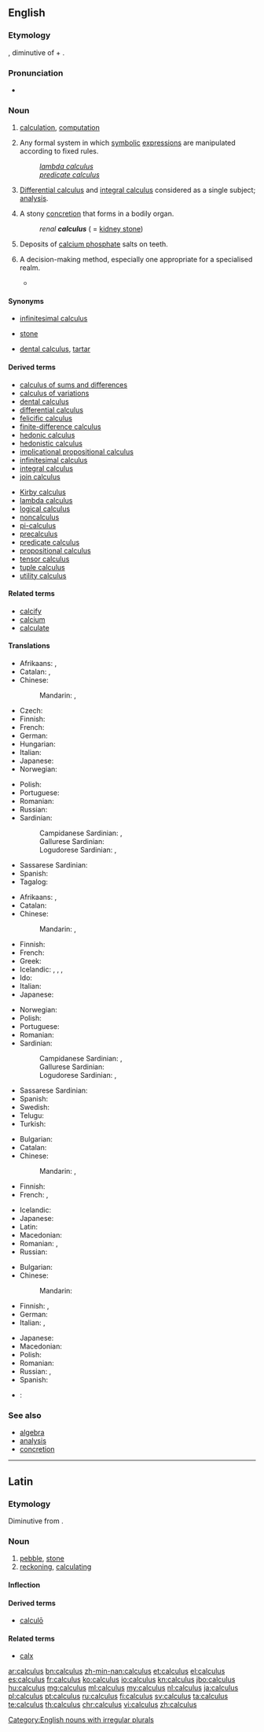 ==English==
{{wikipedia|dab=calculus (disambiguation)|calculus}}

===Etymology===
{{etyl|la|en}} {{term|calculus||a pebble or stone used for counting|lang=la}}, diminutive of {{term|calx||limestone|lang=la}} + {{term|-ulus|lang=la}}.

===Pronunciation===
* {{IPA|/ˈkæɫkjuːlɘs/}}

===Noun===
{{wikipedia}}
{{en-noun|~|calculi|calculuses}}

# {{context|dated|countable|lang=en}} [[calculation]], [[computation]]
# {{context|countable|mathematics|lang=en}} Any formal system in which [[symbolic]] [[expression]]s are manipulated according to fixed rules.
#: ''[[lambda calculus]]''
#: ''[[predicate calculus]]''
# {{context|uncountable|mathematics|lang=en}} [[differential calculus|Differential calculus]] and [[integral calculus]] considered as a single subject; [[analysis]].
# {{context|countable|medicine|lang=en}} A stony [[concretion]] that forms in a bodily organ.
#: ''renal '''calculus''''' ( = [[kidney stone]])
# {{context|uncountable|dentistry|lang=en}} Deposits of [[calcium phosphate]] salts on teeth.
# {{context|countable|lang=en}} A decision-making method, especially one appropriate for a specialised realm.
#* {{quote-news|title=Cameron calls for bankers’ ‘day of reckoning’|work=Financial Times|date=Dec 16|year=2008|passage=The Tory leader refused to state how many financiers he thought should end up in jail, saying: “There is not some simple '''calculus'''."}}

====Synonyms====
* {{sense|in analysis}} [[infinitesimal calculus]]
* {{sense|in medicine}} [[stone]]
* {{sense|in dentistry}} [[dental calculus]], [[tartar]]

====Derived terms====
<!--see Wikipedia for definitions-->
{{top2}}
* [[calculus of sums and differences]]
* [[calculus of variations]]
* [[dental calculus]]
* [[differential calculus]]
* [[felicific calculus]]
* [[finite-difference calculus]]
* [[hedonic calculus]]
* [[hedonistic calculus]]
* [[implicational propositional calculus]]
* [[infinitesimal calculus]]
* [[integral calculus]]
* [[join calculus]]
{{mid2}}
* [[Kirby calculus]]
* [[lambda calculus]]
* [[logical calculus]]
* [[noncalculus]]
* [[pi-calculus]]
* [[precalculus]]
* [[predicate calculus]]
* [[propositional calculus]]
* [[tensor calculus]]
* [[tuple calculus]]
* [[utility calculus]]
{{bottom}}

====Related terms====
* [[calcify]]
* [[calcium]]
* [[calculate]]

====Translations====
{{trans-top|formal mathematical system}}
* Afrikaans: {{t|af|analise}}, {{t|af|calculus}}
* Catalan: {{t+|ca|càlcul|m}}, {{qualifier|Algherese}} {{t+|ca|càlcul}}
* Chinese:
*: Mandarin: {{t+|cmn|微積分學|sc=Hani}}, {{t|cmn|微积分学|tr=wēijīfēnxué|sc=Hani}}
* Czech: {{t+|cs|počet|m}}
* Finnish: {{t+|fi|laskenta}}
* French: {{t+|fr|calcul|m}}
* German: {{t+|de|Kalkül|m}}
* Hungarian: {{t|hu|kalkulus}}
* Italian: {{t|it|calcolo}}
* Japanese: {{t|ja|微積分学|tr=bisekibungaku}}
* Norwegian: {{t|no|beregning|m|f}}
{{trans-mid}}
* Polish: {{t+|pl|rachunek|m}}
* Portuguese: {{t+|pt|cálculo}}
* Romanian: {{t|ro|calcul|n}}
* Russian: {{t+|ru|исчисление|n|tr=isčislénije|sc=Cyrl}}
* Sardinian:
*: Campidanese Sardinian: {{t|sro|calculu}}, {{t|sro|càrculu}}
*: Gallurese Sardinian: {{t|sdn|calculu}}
*: Logudorese Sardinian: {{t|src|calculu}}, {{t|src|càrculu}}
* Sassarese Sardinian: {{t|sdc|càlcuru}}
* Spanish: {{t+|es|cálculo|m}}
* Tagalog: {{t|tl|tayahan}}
{{trans-bottom}}

{{trans-top|differential calculus and integral calculus considered as a single subject}}
* Afrikaans: {{t|af|analise}}, {{t|af|calculus}}
* Catalan: {{t+|ca|càlcul|m}}
* Chinese:
*: Mandarin: {{t|cmn|微積分|sc=Hani}}, {{t+|cmn|微积分|tr=wēijīfēn|sc=Hani}}
* Finnish: {{t+|fi|laskenta}}
* French: {{t+|fr|calcul|m}}
* Greek: {{t+|el|λογισμός|m}}
* Icelandic: {{t|is|deilda- og heildareikningur|m}}, {{t|is|diffur- og tegurreikningur|m}}, {{t|is|örsmæðareikningur|m}}, {{t|is|reiknivísi|f}}
* Ido: {{t+|io|kalkulo}}
* Italian: {{t|it|calcolo|m}}
* Japanese: {{t|ja|微積分|tr=bisekibun}}
{{trans-mid}}
* Norwegian: {{t+|no|matematikk|m}}
* Polish: {{t|pl|[[rachunek]] [[różniczkowy]] [[i]] [[całkowy]]|m}}
* Portuguese: {{t+|pt|cálculo|m}}
* Romanian: {{t|ro|calcul diferențial|n}}
* Sardinian:
*: Campidanese Sardinian: {{t|sro|calculu}}, {{t|sro|càrculu}}
*: Gallurese Sardinian: {{t|sdn|calculu}}
*: Logudorese Sardinian: {{t|src|calculu}}, {{t|src|càrculu}}
* Sassarese Sardinian: {{t|sdc|càlcuru}}
* Spanish: {{t|es|cálculo diferencial|m}}
* Swedish: {{t+|sv|analys|c}}
* Telugu: {{t|te|కలన గణితం|tr=kalana gaNitaM}}
* Turkish: {{t|tr|kalkülüs}}
{{trans-bottom}}

{{trans-top|stony concretion in an organ}}
* Bulgarian: {{t+|bg|камък|m}}
* Catalan: {{t+|ca|càlcul|m}}
* Chinese:
*: Mandarin: {{t+|cmn|結石|sc=Hani}}, {{t|cmn|结石|tr=jiéshí|sc=Hani}}
* Finnish: {{t+|fi|kivi}}
* French: {{t+|fr|calcul|m}}, {{t+|fr|lithiase|f}}
{{trans-mid}}
* Icelandic: {{t+|is|steinn|m}}
* Japanese: {{t|ja|結石|tr=kesseki}}
* Latin: {{t|la|lapillus|m}}
* Macedonian: {{t|mk|камен|m|tr=kámen}}
* Romanian: {{t|ro|piatră}}, {{t|ro|calcul|m}}
* Russian: {{t+|ru|камень|m|tr=kámen'}}
{{trans-bottom}}

{{trans-top|deposits on teeth}}
* Bulgarian: {{t|bg|зъбен камък}}
* Chinese:
*: Mandarin: {{t|cmn|牙石|tr=yáshí|sc=Hani}}
* Finnish: {{t+|fi|kivi}}, {{t+|fi|hammaskivi}}
* German: {{t+|de|Zahnstein|m}}
* Italian: {{t+|it|tartaro|m}}, {{t|it|tartaro dentario|m}}
{{trans-mid}}
* Japanese: {{t|ja|歯石|tr=しせき, shiseki|sc=Jpan}}
* Macedonian: {{t|mk|забен камен|m|tr=záben kámen}}
* Polish: {{t|pl|kamień nazębny|m}}
* Romanian: {{t|ro|piatră}}
* Russian: {{t|ru|зубной камень|m|tr=zubnój kámen'}}, {{t|ru|зубной налёт|m|tr=zubnój naljót}}
* Spanish: {{t+|es|sarro|m}}
{{trans-bottom}}

<!--Remove this section once all of the translations below have been moved into the tables above.-->
{{checktrans-top}}
* {{ttbc|la}}: {{qualifier|3}} {{t|la|calculus|m}}
{{trans-bottom}}

===See also===
* [[algebra]]
* [[analysis]]
* [[concretion]]

[[Category:English nouns with irregular plurals]]

----

==Latin==

===Etymology===
Diminutive from {{suffix|calx|ulus|gloss1=limestone, game counter|lang=la}}.

===Noun===
{{la-noun|calculus|calculi|calculī|m|second}}

# [[pebble]], [[stone]]
# [[reckoning]], [[calculating]]

====Inflection====
{{la-decl-2nd|calcul}}

====Derived terms====
* [[calculo#Latin|calculō]]

====Related terms====
* [[calx]]

[[ar:calculus]]
[[bn:calculus]]
[[zh-min-nan:calculus]]
[[et:calculus]]
[[el:calculus]]
[[es:calculus]]
[[fr:calculus]]
[[ko:calculus]]
[[io:calculus]]
[[kn:calculus]]
[[jbo:calculus]]
[[hu:calculus]]
[[mg:calculus]]
[[ml:calculus]]
[[my:calculus]]
[[nl:calculus]]
[[ja:calculus]]
[[pl:calculus]]
[[pt:calculus]]
[[ru:calculus]]
[[fi:calculus]]
[[sv:calculus]]
[[ta:calculus]]
[[te:calculus]]
[[th:calculus]]
[[chr:calculus]]
[[vi:calculus]]
[[zh:calculus]]